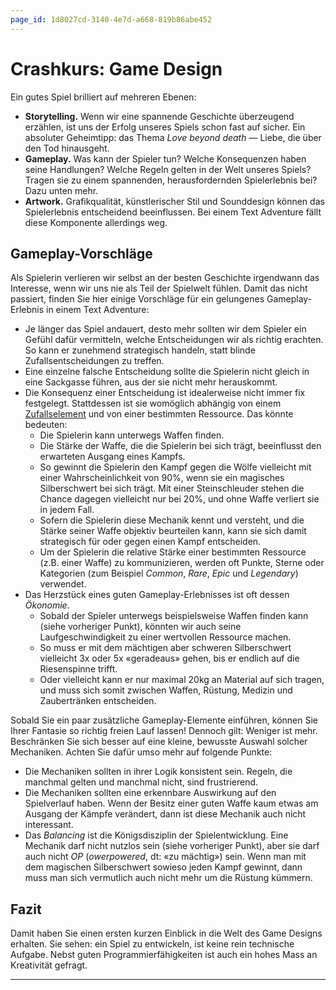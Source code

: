 ```yaml
---
page_id: 1d8027cd-3140-4e7d-a668-819b86abe452
---
```

# Crashkurs: Game Design
Ein gutes Spiel brilliert auf mehreren Ebenen:
- **Storytelling.** Wenn wir eine spannende Geschichte überzeugend erzählen, ist uns der Erfolg unseres Spiels schon fast auf sicher. Ein absoluter Geheimtipp: das Thema _Love beyond death_ — Liebe, die über den Tod hinausgeht.
- **Gameplay.** Was kann der Spieler tun? Welche Konsequenzen haben seine Handlungen? Welche Regeln gelten in der Welt unseres Spiels? Tragen sie zu einem spannenden, herausfordernden Spielerlebnis bei? Dazu unten mehr.
- **Artwork.** Grafikqualität, künstlerischer Stil und Sounddesign können das Spielerlebnis entscheidend beeinflussen. Bei einem Text Adventure fällt diese Komponente allerdings weg.

## Gameplay-Vorschläge
Als Spielerin verlieren wir selbst an der besten Geschichte irgendwann das Interesse, wenn wir uns nie als Teil der Spielwelt fühlen. Damit das nicht passiert, finden Sie hier einige Vorschläge für ein gelungenes Gameplay-Erlebnis in einem Text Adventure:
- Je länger das Spiel andauert, desto mehr sollten wir dem Spieler ein Gefühl dafür vermitteln, welche Entscheidungen wir als richtig erachten. So kann er zunehmend strategisch handeln, statt blinde Zufallsentscheidungen zu treffen.
- Eine einzelne falsche Entscheidung sollte die Spielerin nicht gleich in eine Sackgasse führen, aus der sie nicht mehr herauskommt.
- Die Konsequenz einer Entscheidung ist idealerweise nicht immer fix festgelegt. Stattdessen ist sie womöglich abhängig von einem [Zufallselement](../../03-Ressourcen/01-Python-Cheatsheets/04-Random.mdx) und von einer bestimmten Ressource. Das könnte bedeuten:
  - Die Spielerin kann unterwegs Waffen finden.
  - Die Stärke der Waffe, die die Spielerin bei sich trägt, beeinflusst den erwarteten Ausgang eines Kampfs.
  - So gewinnt die Spielerin den Kampf gegen die Wölfe vielleicht mit einer Wahrscheinlichkeit von 90%, wenn sie ein magisches Silberschwert bei sich trägt. Mit einer Steinschleuder stehen die Chance dagegen vielleicht nur bei 20%, und ohne Waffe verliert sie in jedem Fall.
  - Sofern die Spielerin diese Mechanik kennt und versteht, und die Stärke seiner Waffe objektiv beurteilen kann, kann sie sich damit strategisch für oder gegen einen Kampf entscheiden.
  - Um der Spielerin die relative Stärke einer bestimmten Ressource (z.B. einer Waffe) zu kommunizieren, werden oft Punkte, Sterne oder Kategorien (zum Beispiel _Common_, _Rare_, _Epic_ und _Legendary_) verwendet.
- Das Herzstück eines guten Gameplay-Erlebnisses ist oft dessen _Ökonomie_.
  - Sobald der Spieler unterwegs beispielsweise Waffen finden kann (siehe vorheriger Punkt), könnten wir auch seine Laufgeschwindigkeit zu einer wertvollen Ressource machen.
  - So muss er mit dem mächtigen aber schweren Silberschwert vielleicht 3x oder 5x «geradeaus» gehen, bis er endlich auf die Riesenspinne trifft.
  - Oder vielleicht kann er nur maximal 20kg an Material auf sich tragen, und muss sich somit zwischen Waffen, Rüstung, Medizin und Zaubertränken entscheiden.

Sobald Sie ein paar zusätzliche Gameplay-Elemente einführen, können Sie Ihrer Fantasie so richtig freien Lauf lassen! Dennoch gilt: Weniger ist mehr. Beschränken Sie sich besser auf eine kleine, bewusste Auswahl solcher Mechaniken. Achten Sie dafür umso mehr auf folgende Punkte:
- Die Mechaniken sollten in ihrer Logik konsistent sein. Regeln, die manchmal gelten und manchmal nicht, sind frustrierend.
- Die Mechaniken sollten eine erkennbare Auswirkung auf den Spielverlauf haben. Wenn der Besitz einer guten Waffe kaum etwas am Ausgang der Kämpfe verändert, dann ist diese Mechanik auch nicht interessant.
- Das _Balancing_ ist die Königsdisziplin der Spielentwicklung. Eine Mechanik darf nicht nutzlos sein (siehe vorheriger Punkt), aber sie darf auch nicht _OP_ (_owerpowered_, dt: «zu mächtig») sein. Wenn man mit dem magischen Silberschwert sowieso jeden Kampf gewinnt, dann muss man sich vermutlich auch nicht mehr um die Rüstung kümmern.

## Fazit
Damit haben Sie einen ersten kurzen Einblick in die Welt des Game Designs erhalten. Sie sehen: ein Spiel zu entwickeln, ist keine rein technische Aufgabe. Nebst guten Programmierfähigkeiten ist auch ein hohes Mass an Kreativität gefragt.

---
